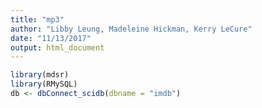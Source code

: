 ```yaml
---
title: "mp3"
author: "Libby Leung, Madeleine Hickman, Kerry LeCure"
date: "11/13/2017"
output: html_document
---
```

```r
library(mdsr)
library(RMySQL)
db <- dbConnect_scidb(dbname = "imdb")
```
